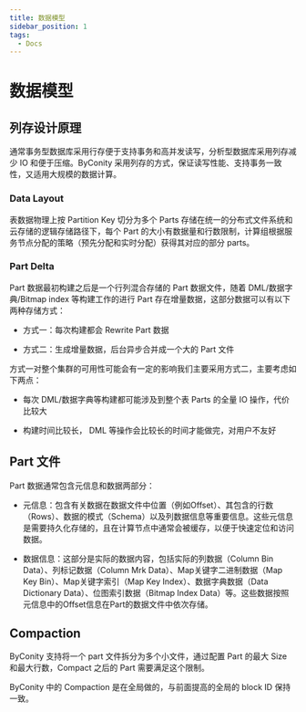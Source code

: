 ```yaml
---
title: 数据模型
sidebar_position: 1
tags:
  - Docs
---
```



# 数据模型

## 列存设计原理

通常事务型数据库采用行存便于支持事务和高并发读写，分析型数据库采用列存减少 IO 和便于压缩。ByConity 采用列存的方式，保证读写性能、支持事务一致性，又适用大规模的数据计算。

### Data Layout

表数据物理上按 Partition Key 切分为多个 Parts 存储在统一的分布式文件系统和云存储的逻辑存储路径下，每个 Part 的大小有数据量和行数限制，计算组根据服务节点分配的策略（预先分配和实时分配）获得其对应的部分 parts。

### Part Delta

Part 数据最初构建之后是一个行列混合存储的 Part 数据文件，随着 DML/数据字典/Bitmap index 等构建工作的进行 Part 存在增量数据，这部分数据可以有以下两种存储方式：

- 方式一：每次构建都会 Rewrite Part 数据

- 方式二：生成增量数据，后台异步合并成一个大的 Part 文件

方式一对整个集群的可用性可能会有一定的影响我们主要采用方式二，主要考虑如下两点：

- 每次 DML/数据字典等构建都可能涉及到整个表 Parts 的全量 IO 操作，代价比较大

- 构建时间比较长， DML 等操作会比较长的时间才能做完，对用户不友好

## Part 文件

Part 数据通常包含元信息和数据两部分：

- 元信息：包含有关数据在数据文件中位置（例如Offset）、其包含的行数（Rows）、数据的模式（Schema）以及列数据信息等重要信息。这些元信息是需要持久化存储的，且在计算节点中通常会被缓存，以便于快速定位和访问数据。

- 数据信息：这部分是实际的数据内容，包括实际的列数据（Column Bin Data）、列标记数据（Column Mrk Data）、Map关键字二进制数据（Map Key Bin）、Map关键字索引（Map Key Index）、数据字典数据（Data Dictionary Data）、位图索引数据（Bitmap Index Data）等。这些数据按照元信息中的Offset信息在Part的数据文件中依次存储。

## Compaction

ByConity 支持将一个 part 文件拆分为多个小文件，通过配置 Part 的最大 Size 和最大行数，Compact 之后的 Part 需要满足这个限制。

ByConity 中的 Compaction 是在全局做的，与前面提高的全局的 block ID 保持一致。
